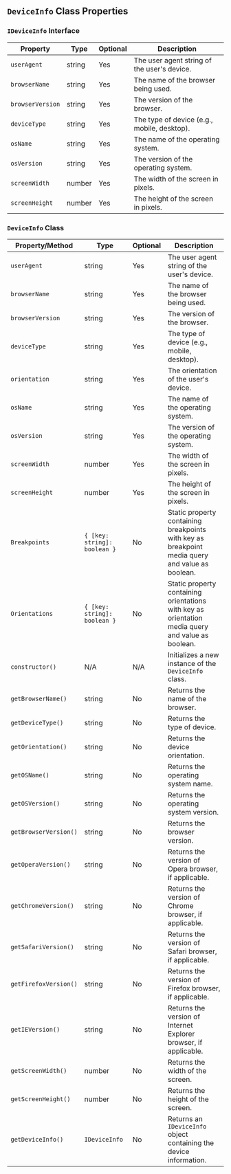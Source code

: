 

## `DeviceInfo` Class Properties

### `IDeviceInfo` Interface

| Property       | Type   | Optional | Description                                   |
|----------------|--------|----------|-----------------------------------------------|
| `userAgent `     | string | Yes      | The user agent string of the user's device.   |
| `browserName`    | string | Yes      | The name of the browser being used.           |
| `browserVersion` | string | Yes      | The version of the browser.                   |
| `deviceType`     | string | Yes      | The type of device (e.g., mobile, desktop).   |
| `osName`         | string | Yes      | The name of the operating system.             |
| `osVersion `     | string | Yes      | The version of the operating system.          |
| `screenWidth`    | number | Yes      | The width of the screen in pixels.            |
| `screenHeight`   | number | Yes      | The height of the screen in pixels.           |

### `DeviceInfo` Class

| Property/Method      | Type                           | Optional | Description                                                                                               |
|----------------------|--------------------------------|----------|-----------------------------------------------------------------------------------------------------------|
| `userAgent`           | string                         | Yes      | The user agent string of the user's device.                                                               |
| `browserName`          | string                         | Yes      | The name of the browser being used.                                                                       |
| `browserVersion`       | string                         | Yes      | The version of the browser.                                                                               |
| `deviceType`           | string                         | Yes      | The type of device (e.g., mobile, desktop).                                                               |
| `orientation`          | string                         | Yes      | The orientation of the user's device.                                                                     |
| `osName`               | string                         | Yes      | The name of the operating system.                                                                         |
| `osVersion`            | string                         | Yes      | The version of the operating system.                                                                      |
| `screenWidth`          | number                         | Yes      | The width of the screen in pixels.                                                                        |
| `screenHeight`         | number                         | Yes      | The height of the screen in pixels.                                                                       |
| `Breakpoints`          | `{ [key: string]: boolean }`  | No       | Static property containing breakpoints with key as breakpoint media query and value as boolean.           |
| `Orientations`         | `{ [key: string]: boolean }`  | No       | Static property containing orientations with key as orientation media query and value as boolean.         |
| `constructor()`        | N/A                            | N/A      | Initializes a new instance of the `DeviceInfo` class.                                                     |
| `getBrowserName()`     | string                         | No       | Returns the name of the browser.                                                                          |
| `getDeviceType()`      | string                         | No       | Returns the type of device.                                                                               |
| `getOrientation()`     | string                         | No       | Returns the device orientation.                                                                           |
| `getOSName()`          | string                         | No       | Returns the operating system name.                                                                        |
| `getOSVersion()`       | string                         | No       | Returns the operating system version.                                                                     |
| `getBrowserVersion()`  | string                         | No       | Returns the browser version.                                                                              |
| `getOperaVersion()`    | string                         | No       | Returns the version of Opera browser, if applicable.                                                      |
| `getChromeVersion()`   | string                         | No       | Returns the version of Chrome browser, if applicable.                                                     |
| `getSafariVersion()`   | string                         | No       | Returns the version of Safari browser, if applicable.                                                     |
| `getFirefoxVersion()`  | string                         | No       | Returns the version of Firefox browser, if applicable.                                                    |
| `getIEVersion()`       | string                         | No       | Returns the version of Internet Explorer browser, if applicable.                                           |
| `getScreenWidth()`     | number                         | No       | Returns the width of the screen.                                                                          |
| `getScreenHeight()`    | number                         | No       | Returns the height of the screen.                                                                         |
| `getDeviceInfo()`      | `IDeviceInfo`                  | No       | Returns an `IDeviceInfo` object containing the device information.                                        |

